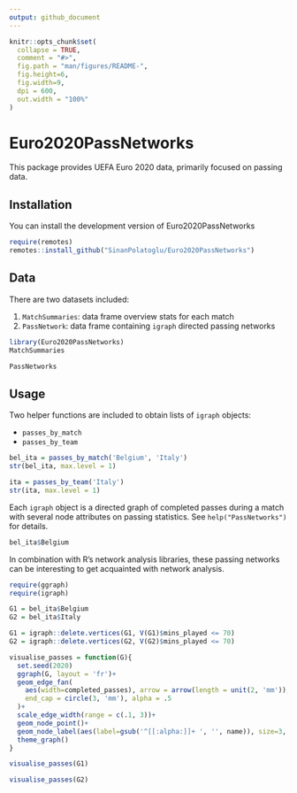```yaml
---
output: github_document
---
```


<!-- README.md is generated from README.Rmd. Please edit that file -->

```r
knitr::opts_chunk$set(
  collapse = TRUE,
  comment = "#>",
  fig.path = "man/figures/README-",
  fig.height=6,
  fig.width=9, 
  dpi = 600, 
  out.width = "100%"
)
```

# Euro2020PassNetworks

<!-- badges: start -->
<!-- badges: end -->

This package provides UEFA Euro 2020 data, primarily focused on passing data.

## Installation

You can install the development version of Euro2020PassNetworks

``` r
require(remotes)
remotes::install_github("SinanPolatoglu/Euro2020PassNetworks")
```

## Data

There are two datasets included:

1. `MatchSummaries`: data frame overview stats for each match
2. `PassNetwork`: data frame containing `igraph` directed passing networks


```r
library(Euro2020PassNetworks)
MatchSummaries
```
```r
PassNetworks
```

## Usage

Two helper functions are included to obtain lists of `igraph` objects: 

- `passes_by_match`
- `passes_by_team`

```r
bel_ita = passes_by_match('Belgium', 'Italy')
str(bel_ita, max.level = 1)
```

```r
ita = passes_by_team('Italy')
str(ita, max.level = 1)
```
Each `igraph` object is a directed graph of completed passes 
during a match with several node attributes on passing statistics. 
See `help("PassNetworks")` for details.

```r
bel_ita$Belgium
```

In combination with R's network analysis libraries, these passing 
networks can be interesting to get acquainted with network analysis.

```r
require(ggraph)
require(igraph)

G1 = bel_ita$Belgium
G2 = bel_ita$Italy

G1 = igraph::delete.vertices(G1, V(G1)$mins_played <= 70)
G2 = igraph::delete.vertices(G2, V(G2)$mins_played <= 70)

visualise_passes = function(G){
  set.seed(2020)
  ggraph(G, layout = 'fr')+
  geom_edge_fan(
    aes(width=completed_passes), arrow = arrow(length = unit(2, 'mm')),
    end_cap = circle(3, 'mm'), alpha = .5
  )+
  scale_edge_width(range = c(.1, 3))+
  geom_node_point()+
  geom_node_label(aes(label=gsub('^[[:alpha:]]+ ', '', name)), size=3, repel = TRUE) +
  theme_graph()
}

visualise_passes(G1)
```

```r
visualise_passes(G2)
```


